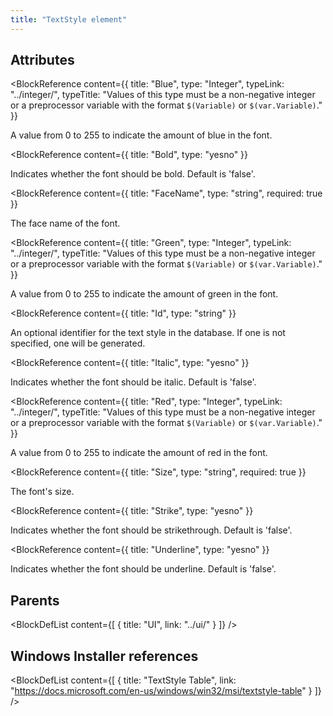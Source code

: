 ```yaml
---
title: "TextStyle element"
---
```






## Attributes

<BlockWrapper>

  <BlockReference
    content={{
      title: "Blue",
      type: "Integer",
      typeLink: "../integer/",
      typeTitle: "Values of this type must be a non-negative integer or a preprocessor variable with the format `$(Variable)` or `$(var.Variable)`."
    }}
  >
  A value from 0 to 255 to indicate the amount of blue in the font.
  </BlockReference>

  <BlockReference
    content={{
      title: "Bold",
      type: "yesno"
    }}
  >
  Indicates whether the font should be bold. Default is 'false'.
  </BlockReference>

  <BlockReference
    content={{
      title: "FaceName",
      type: "string",
      required: true
    }}
  >
  The face name of the font.
  </BlockReference>

  <BlockReference
    content={{
      title: "Green",
      type: "Integer",
      typeLink: "../integer/",
      typeTitle: "Values of this type must be a non-negative integer or a preprocessor variable with the format `$(Variable)` or `$(var.Variable)`."
    }}
  >
  A value from 0 to 255 to indicate the amount of green in the font.
  </BlockReference>

  <BlockReference
    content={{
      title: "Id",
      type: "string"
    }}
  >
  An optional identifier for the text style in the database. If one is not specified,
   one will be generated.
  </BlockReference>

  <BlockReference
    content={{
      title: "Italic",
      type: "yesno"
    }}
  >
  Indicates whether the font should be italic. Default is 'false'.
  </BlockReference>

  <BlockReference
    content={{
      title: "Red",
      type: "Integer",
      typeLink: "../integer/",
      typeTitle: "Values of this type must be a non-negative integer or a preprocessor variable with the format `$(Variable)` or `$(var.Variable)`."
    }}
  >
  A value from 0 to 255 to indicate the amount of red in the font.
  </BlockReference>

  <BlockReference
    content={{
      title: "Size",
      type: "string",
      required: true
    }}
  >
  The font's size.
  </BlockReference>

  <BlockReference
    content={{
      title: "Strike",
      type: "yesno"
    }}
  >
  Indicates whether the font should be strikethrough. Default is 'false'.
  </BlockReference>

  <BlockReference
    content={{
      title: "Underline",
      type: "yesno"
    }}
  >
  Indicates whether the font should be underline. Default is 'false'.
  </BlockReference>

</BlockWrapper>


## Parents

<BlockDefList content={[
    {
      title: "UI",
      link: "../ui/"
    }
  ]}
/>

## Windows Installer references

<BlockDefList content={[
    {
      title: "TextStyle Table",
      link: "https://docs.microsoft.com/en-us/windows/win32/msi/textstyle-table"
    }
  ]}
/>
